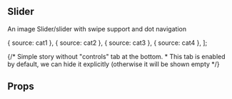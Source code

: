 

<Meta title="Components/Slider" />

## Slider

An image Slider/slider with swipe support and dot navigation

<!-- We hve to write "export const" only because MDX won't let us simply declare it (https://github.com/mdx-js/mdx/issues/390#issuecomment-461158808) -->

  { source: cat1 },
  { source: cat2 },
  { source: cat3 },
  { source: cat4 },
];

<Canvas>
  {/* Simple story without "controls" tab at the bottom.
   * This tab is enabled by default, we can hide it explicitly (otherwise it will be shown empty */}
  <Story name="Default" parameters={{ controls: { disable: true } }}>
    <Slider images={images} style={{maxHeight: "300px"}} />
  </Story>
</Canvas>

## Props

<ArgsTable of={Slider} />
